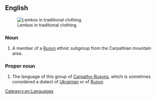 ==English==
[[File:Carpatho-Rusyn sub-groups - Sanok area Lemkos in original goral folk-costumes from Mokre (Poland) ..jpg|right|thumb|Lemkos in traditional clothing.]]

===Noun===
{{en-noun}}
# A member of a [[Rusyn]] ethnic subgroup from the Carpathian mountain area.

===Proper noun===
{{en-proper noun}}

# The language of this group of [[Carpatho-Rusyn]]s, which is sometimes considered a dialect of [[Ukrainian]] or of [[Rusyn]].

[[Category:en:Languages]]